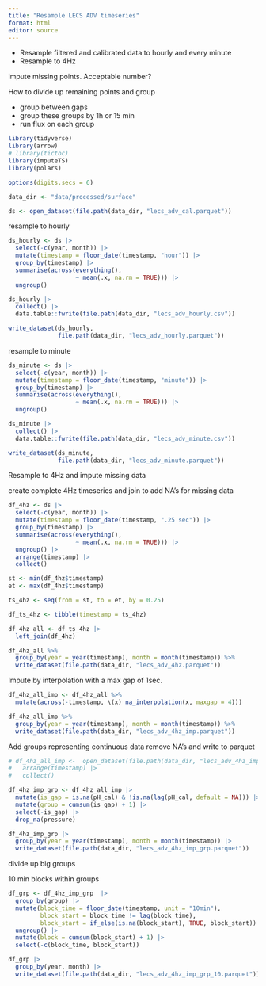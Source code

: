 ```yaml
---
title: "Resample LECS ADV timeseries"
format: html
editor: source
---
```


* Resample filtered and calibrated data to hourly and every minute
* Resample to 4Hz

impute missing points. Acceptable number?

How to divide up remaining points and group

* group between gaps
* group these groups by 1h or 15 min
* run flux on each group

```r
library(tidyverse)
library(arrow)
# library(tictoc)
library(imputeTS)
library(polars)

options(digits.secs = 6)

data_dir <- "data/processed/surface"
```

```r
ds <- open_dataset(file.path(data_dir, "lecs_adv_cal.parquet"))
```

resample to hourly

```r
ds_hourly <- ds |> 
  select(-c(year, month)) |> 
  mutate(timestamp = floor_date(timestamp, "hour")) |> 
  group_by(timestamp) |> 
  summarise(across(everything(), 
                   ~ mean(.x, na.rm = TRUE))) |> 
  ungroup()

ds_hourly |> 
  collect() |> 
  data.table::fwrite(file.path(data_dir, "lecs_adv_hourly.csv"))

write_dataset(ds_hourly, 
              file.path(data_dir, "lecs_adv_hourly.parquet"))
```

resample to minute

```r
ds_minute <- ds |> 
  select(-c(year, month)) |> 
  mutate(timestamp = floor_date(timestamp, "minute")) |> 
  group_by(timestamp) |> 
  summarise(across(everything(), 
                   ~ mean(.x, na.rm = TRUE))) |> 
  ungroup()

ds_minute |> 
  collect() |> 
  data.table::fwrite(file.path(data_dir, "lecs_adv_minute.csv"))

write_dataset(ds_minute, 
              file.path(data_dir, "lecs_adv_minute.parquet"))
```

Resample to 4Hz and impute missing data

create complete 4Hz timeseries and join to add NA's for missing data

```r
df_4hz <- ds |> 
  select(-c(year, month)) |> 
  mutate(timestamp = floor_date(timestamp, ".25 sec")) |> 
  group_by(timestamp) |> 
  summarise(across(everything(), 
                   ~ mean(.x, na.rm = TRUE))) |> 
  ungroup() |> 
  arrange(timestamp) |>
  collect()

st <- min(df_4hz$timestamp) 
et <- max(df_4hz$timestamp) 

ts_4hz <- seq(from = st, to = et, by = 0.25) 

df_ts_4hz <- tibble(timestamp = ts_4hz)

df_4hz_all <- df_ts_4hz |> 
  left_join(df_4hz)
```

```r
df_4hz_all %>% 
  group_by(year = year(timestamp), month = month(timestamp)) %>% 
  write_dataset(file.path(data_dir, "lecs_adv_4hz.parquet"))
```

Impute by interpolation with a max gap of 1sec.

```r
df_4hz_all_imp <- df_4hz_all %>% 
  mutate(across(-timestamp, \(x) na_interpolation(x, maxgap = 4)))

df_4hz_all_imp %>% 
  group_by(year = year(timestamp), month = month(timestamp)) %>% 
  write_dataset(file.path(data_dir, "lecs_adv_4hz_imp.parquet"))
```

Add groups representing continuous data
remove NA's and write to parquet

```r
# df_4hz_all_imp <-  open_dataset(file.path(data_dir, "lecs_adv_4hz_imp.parquet")) |> 
#   arrange(timestamp) |> 
#   collect()

df_4hz_imp_grp <- df_4hz_all_imp |> 
  mutate(is_gap = is.na(pH_cal) & !is.na(lag(pH_cal, default = NA))) |> 
  mutate(group = cumsum(is_gap) + 1) |> 
  select(-is_gap) |> 
  drop_na(pressure)
```

```r
df_4hz_imp_grp |> 
  group_by(year = year(timestamp), month = month(timestamp)) |> 
  write_dataset(file.path(data_dir, "lecs_adv_4hz_imp_grp.parquet"))
```

divide up big groups

10 min blocks within groups

```r
df_grp <- df_4hz_imp_grp  |> 
  group_by(group) |> 
  mutate(block_time = floor_date(timestamp, unit = "10min"),
         block_start = block_time != lag(block_time),
         block_start = if_else(is.na(block_start), TRUE, block_start)) |> 
  ungroup() |> 
  mutate(block = cumsum(block_start) + 1) |> 
  select(-c(block_time, block_start))

```

```r
df_grp |> 
  group_by(year, month) |> 
  write_dataset(file.path(data_dir, "lecs_adv_4hz_imp_grp_10.parquet"))
```
